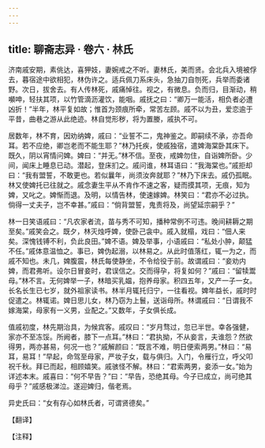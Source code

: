 ```yaml
---
---
---
```

title: 聊斋志异 · 卷六 · 林氏
---

济南戚安期，素佻达，喜狎妓，妻婉戒之不听。妻林氏，美而贤。会北兵入境被俘去，暮宿途中欲相犯，林伪许之。适兵佩刀系床头，急抽刀自刎死，兵举而委诸野。次日，拔舍去。有人传林死，戚痛悼往。视之，有微息。负而归，目渐动，稍嚬呻，轻扶其项，以竹管滴沥灌饮，能咽。戚抚之曰：“卿万一能活，相负者必遭凶折！”半年，林平复如故；惟首为颈痕所牵，常苦左顾。戚不以为丑，爱恋逾于平昔，曲巷之游从此绝迹。林自觉形秽，将为置媵，戚执不可。

居数年，林不育，因劝纳婢，戚曰：“业誓不二，鬼神鉴之。即嗣续不承，亦吾命耳。若不应绝，卿岂老而不能生耶？”林乃托疾，使戚独宿，遣婢海棠卧其床下。既久，阴以宵情问婢。婢曰：“并无。”林不信。至夜，戒婢勿住，自诣婢所卧。少间，闻床上睡息已动。潜起，登床扪之。戚问谁，林耳语曰：“我海棠也。”戚拒却曰：“我有盟誓，不敢更也。若似曩年，尚须汝奔就耶？”林乃下床去。戚仍孤眠。林又使婢托已往就之。戚念妻生平从不肯作不速之客，疑而摸其项，无痕，知为婢，又叱之。婢惭而退。及明，以情告林，使速嫁婢。林笑曰：“君亦不必过执。倘得一丈夫子，岂不幸甚。”戚曰：“倘背盟誓，鬼责将及，尚望延宗嗣乎？”

林一日笑语戚曰：“凡农家者流，苗与秀不可知，播种常例不可违。晚间耕耨之期至矣。”戚笑会之。既夕，林灭烛呼婢，使卧己衾中。戚入就榻，戏曰：“佃人来矣。深愧钱镈不利，负此良田。”婢不语。婢及举事，小语戚曰：“私处小肿，颠猛不任。”戚体意温恤之。事已，婢伪起溺，以林易之。从此时值落红，辄一为之，而戚不知也。未几，婢腹震，林氏每使静坐，不令给役于前。故谓戚曰：“妾劝内婢，而君弗听。设尔日冒妾时，君误信之。交而得孕，将复如何？”戚曰：“留犊鬻母。”林不言。无何婢举一子，林暗买乳媪，抱养母家。积四五年，又产一子一女。长名长生已七岁，就外祖家读书。林半月辄托归宁，一往看视。婢年益长，戚时时促遣之。林辄诺。婢日思儿女，林乃窃为上鬟，送诣母所。林谓戚曰：“日谓我不嫁海棠，母家有一义男，业配之。”又数年，子女俱长成。

值戚初度，林先期治具，为候宾客。戚叹曰：“岁月骛过，忽已半世。幸各强健，家亦不至冻馁。所阙者，膝下一点耳。”林曰：“君执拗，不从妾言，夫谁怨？然欲得男，两亦甚易，何况一也？”戚解颜曰：“既言不难，明日便索两男。”林曰：“易耳，易耳！”早起，命驾至母家，严妆子女，载与俱归。入门，令雁行立，呼父叩祝千秋。拜已而起，相顾嬉笑。戚骇怪不解。林曰：“君索两男，妾添一女。”始为详述本末。戚喜曰：“何不早告？”曰：“早告，恐绝其母。今子已成立，尚可绝其母乎？”戚感极涕泣。遂迎婢归，偕老焉。

异史氏曰：“女有存心如林氏者，可谓贤德矣。”

【翻译】

【注释】

